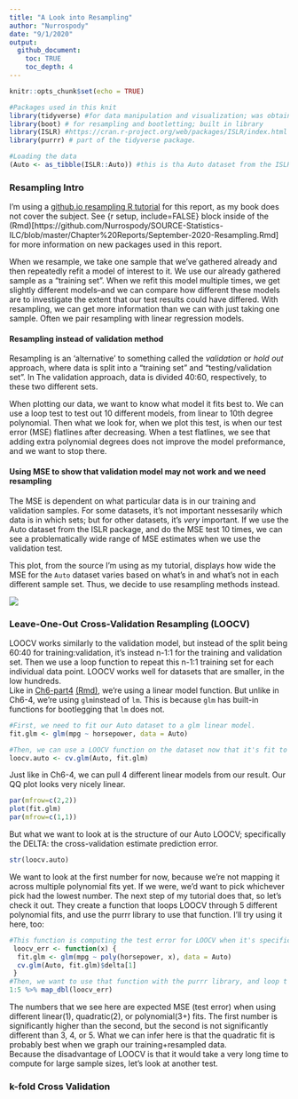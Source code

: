 ```yaml
---
title: "A Look into Resampling"
author: "Nurrospody"
date: "9/1/2020"
output:
  github_document:
    toc: TRUE
    toc_depth: 4
---
```


```r
knitr::opts_chunk$set(echo = TRUE)

#Packages used in this knit
library(tidyverse) #for data manipulation and visualization; was obtained from https://www.tidyverse.org/ via install.packages("tidyverse")   
library(boot) # for resampling and bootletting; built in library  
library(ISLR) #https://cran.r-project.org/web/packages/ISLR/index.html contains the dataset I'll be using  
library(purrr) # part of the tidyverse package.

#Loading the data
(Auto <- as_tibble(ISLR::Auto)) #this is tha Auto dataset from the ISLR dataset; a "tibble" is a dataframe turnt into a table essentially.  It becomes a tbl_dr class.  I wasn't sure if the table dataframe was important for glm or resampling or not, but I liked it in concept a lot, so I kept it.  
```

### Resampling Intro  
I'm using a [github.io resampling R tutorial](https://uc-r.github.io/resampling_methods) for this report, as my book does not cover the subject.  See {r setup, include=FALSE} block inside of the (Rmd)[https://github.com/Nurrospody/SOURCE-Statistics-ILC/blob/master/Chapter%20Reports/September-2020-Resampling.Rmd] for more information on new packages used in this report.

When we resample, we take one sample that we've gathered already and then repeatedly refit a model of interest to it. We use our already gathered sample as a "training set".  When we refit this model multiple times, we get slightly different models--and we can compare how different these models are to investigate the extent that our test results could have differed.  With resampling, we can get more information than we can with just taking one sample.  Often we pair resampling with linear regression models.  

#### Resampling instead of validation method   

Resampling is an 'alternative' to something called the *validation* or *hold out* approach, where data is split into a "training set" and "testing/validation set".  In The validation approach, data is divided 40:60, respectively, to these two different sets.  

When plotting our data, we want to know what model it fits best to.  We can use a loop test to test out 10 different models, from linear to 10th degree polynomial.  Then what we look for, when we plot this test, is when our test error (MSE) flatlines after decreasing.  When a test flatlines, we see that adding extra polynomial degrees does not improve the model preformance, and we want to stop there.  

#### Using MSE to show that validation model may not work and we need resampling  

The MSE is dependent on what particular data is in our training and validation samples.  For some datasets, it's not important nessesarily which data is in which sets; but for other datasets, it's *very* important.  If we use the Auto dataset from the ISLR package, and do the MSE test 10 times, we can see a problematically wide range of MSE estimates when we use the validation test.

This plot, from the source I'm using as my tutorial, displays how wide the MSE for the ```Auto``` dataset varies based on what's in and what's not in each different sample set.  Thus, we decide to use resampling methods instead.

![](https://uc-r.github.io/public/images/analytics/resampling/unnamed-chunk-4-1.png)

### Leave-One-Out Cross-Validation Resampling (LOOCV)  
LOOCV works similarly to the validation model, but instead of the split being 60:40 for training:validation, it's instead n-1:1 for the training and validation set.  Then we use a loop function to repeat this n-1:1 training set for each individual data point.  LOOCV works well for datasets that are smaller, in the low hundreds.  
Like in [Ch6-part4](https://github.com/Nurrospody/SOURCE-Statistics-ILC/blob/master/Chapter%20Reports/Ch6-part4.md) [(Rmd)](https://github.com/Nurrospody/SOURCE-Statistics-ILC/blob/master/Chapter%20Reports/Ch6-part4.Rmd), we're using a linear model function.  But unlike in Ch6-4, we're using ```glm```instead of ```lm```.  This is because ```glm``` has built-in functions for bootlegging that ```lm``` does not.  
```r
#First, we need to fit our Auto dataset to a glm linear model.
fit.glm <- glm(mpg ~ horsepower, data = Auto)  

#Then, we can use a LOOCV function on the dataset now that it's fit to a glm.  
loocv.auto <- cv.glm(Auto, fit.glm)
```
Just like in Ch6-4, we can pull 4 different linear models from our result.  Our QQ plot looks very nicely linear.  
```r
par(mfrow=c(2,2))
plot(fit.glm)
par(mfrow=c(1,1))
```

But what we want to look at is the structure of our Auto LOOCV; specifically the DELTA: the cross-validation estimate prediction error. 
```r
str(loocv.auto)
```
We want to look at the first number for now, because we're not mapping it across multiple polynomial fits yet.  If we were, we'd want to pick whichever pick had the lowest number.  The next step of my tutorial does that, so let's check it out.  They create a function that loops LOOCV through 5 different polynomial fits, and use the purrr library to use that function.  I'll try using it here, too:
```r
#This function is computing the test error for LOOCV when it's specifically using the first polynomial model.  That's what the [1] at the end after $delta is.
 loocv_err <- function(x) {
  fit.glm <- glm(mpg ~ poly(horsepower, x), data = Auto)
  cv.glm(Auto, fit.glm)$delta[1]
 }
#Then, we want to use that function with the purrr library, and loop t so that it does 1:5 polynomial degrees.  I require the purrr library earlier in the first {r} block.\
1:5 %>% map_dbl(loocv_err)
```

The numbers that we see here are expected MSE (test error) when using different linear(1), quadratic(2), or polynomial(3+) fits.  The first number is significantly higher than the second, but the second is not significantly different than 3, 4, or 5.  What we can infer here is that the quadratic fit is probably best when we graph our training+resampled data.  
Because the disadvantage of LOOCV is that it would take a very long time to compute for large sample sizes, let's look at another test.  

### k-fold Cross Validation